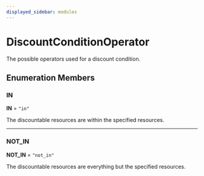 ```yaml
---
displayed_sidebar: modules
---
```



# DiscountConditionOperator

The possible operators used for a discount condition.

## Enumeration Members

### IN

 **IN** = `"in"`

The discountable resources are within the specified resources.

___

### NOT\_IN

 **NOT\_IN** = `"not_in"`

The discountable resources are everything but the specified resources.
